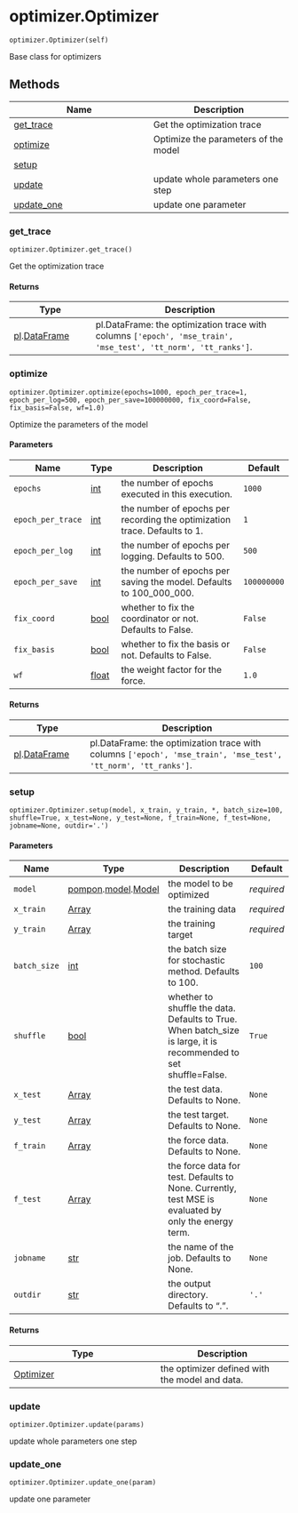 # optimizer.Optimizer { #pompon.optimizer.Optimizer }

`optimizer.Optimizer(self)`

Base class for optimizers

## Methods

| Name | Description |
| --- | --- |
| [get_trace](#pompon.optimizer.Optimizer.get_trace) | Get the optimization trace |
| [optimize](#pompon.optimizer.Optimizer.optimize) | Optimize the parameters of the model |
| [setup](#pompon.optimizer.Optimizer.setup) |  |
| [update](#pompon.optimizer.Optimizer.update) | update whole parameters one step |
| [update_one](#pompon.optimizer.Optimizer.update_one) | update one parameter |

### get_trace { #pompon.optimizer.Optimizer.get_trace }

`optimizer.Optimizer.get_trace()`

Get the optimization trace

#### Returns

| Type                                           | Description                                                                                                      |
|------------------------------------------------|------------------------------------------------------------------------------------------------------------------|
| [pl](`polars`).[DataFrame](`polars.DataFrame`) | pl.DataFrame: the optimization trace with columns ``['epoch', 'mse_train', 'mse_test', 'tt_norm', 'tt_ranks']``. |

### optimize { #pompon.optimizer.Optimizer.optimize }

`optimizer.Optimizer.optimize(epochs=1000, epoch_per_trace=1, epoch_per_log=500, epoch_per_save=100000000, fix_coord=False, fix_basis=False, wf=1.0)`

Optimize the parameters of the model

#### Parameters

| Name              | Type             | Description                                                                                                                           | Default     |
|-------------------|------------------|---------------------------------------------------------------------------------------------------------------------------------------|-------------|
| `epochs`          | [int](`int`)     | the number of epochs executed in this execution.                                                                                      | `1000`      |
| `epoch_per_trace` | [int](`int`)     | the number of epochs                               per recording the optimization trace.                               Defaults to 1. | `1`         |
| `epoch_per_log`   | [int](`int`)     | the number of epochs per logging.                             Defaults to 500.                                                        | `500`       |
| `epoch_per_save`  | [int](`int`)     | the number of epochs per saving the model.                              Defaults to 100_000_000.                                      | `100000000` |
| `fix_coord`       | [bool](`bool`)   | whether to fix the coordinator or not.                          Defaults to False.                                                    | `False`     |
| `fix_basis`       | [bool](`bool`)   | whether to fix the basis or not.                          Defaults to False.                                                          | `False`     |
| `wf`              | [float](`float`) | the weight factor for the force.                                                                                                      | `1.0`       |

#### Returns

| Type                                           | Description                                                                                                                |
|------------------------------------------------|----------------------------------------------------------------------------------------------------------------------------|
| [pl](`polars`).[DataFrame](`polars.DataFrame`) | pl.DataFrame: the optimization trace with columns           ``['epoch', 'mse_train', 'mse_test', 'tt_norm', 'tt_ranks']``. |

### setup { #pompon.optimizer.Optimizer.setup }

`optimizer.Optimizer.setup(model, x_train, y_train, *, batch_size=100, shuffle=True, x_test=None, y_test=None, f_train=None, f_test=None, jobname=None, outdir='.')`

#### Parameters

| Name         | Type                                                                     | Description                                                                                                                                                       | Default    |
|--------------|--------------------------------------------------------------------------|-------------------------------------------------------------------------------------------------------------------------------------------------------------------|------------|
| `model`      | [pompon](`pompon`).[model](`pompon.model`).[Model](`pompon.model.Model`) | the model to be optimized                                                                                                                                         | _required_ |
| `x_train`    | [Array](`jax.Array`)                                                     | the training data                                                                                                                                                 | _required_ |
| `y_train`    | [Array](`jax.Array`)                                                     | the training target                                                                                                                                               | _required_ |
| `batch_size` | [int](`int`)                                                             | the batch size for stochastic method.                          Defaults to 100.                                                                                   | `100`      |
| `shuffle`    | [bool](`bool`)                                                           | whether to shuffle the data.                        Defaults to True. When batch_size is large,                           it is recommended to set shuffle=False. | `True`     |
| `x_test`     | [Array](`jax.Array`)                                                     | the test data. Defaults to None.                                                                                                                                  | `None`     |
| `y_test`     | [Array](`jax.Array`)                                                     | the test target. Defaults to None.                                                                                                                                | `None`     |
| `f_train`    | [Array](`jax.Array`)                                                     | the force data. Defaults to None.                                                                                                                                 | `None`     |
| `f_test`     | [Array](`jax.Array`)                                                     | the force data for test.   Defaults to None.   Currently, test MSE is evaluated by only the energy term.                                                          | `None`     |
| `jobname`    | [str](`str`)                                                             | the name of the job. Defaults to None.                                                                                                                            | `None`     |
| `outdir`     | [str](`str`)                                                             | the output directory. Defaults to ".".                                                                                                                            | `'.'`      |

#### Returns

| Type                                                | Description                                    |
|-----------------------------------------------------|------------------------------------------------|
| [Optimizer](`pompon.optimizer.optimizer.Optimizer`) | the optimizer defined with the model and data. |

### update { #pompon.optimizer.Optimizer.update }

`optimizer.Optimizer.update(params)`

update whole parameters one step

### update_one { #pompon.optimizer.Optimizer.update_one }

`optimizer.Optimizer.update_one(param)`

update one parameter